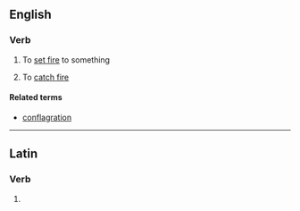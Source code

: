==English==

===Verb===
{{en-verb|conflagrat|ing}}

#{{transitive}} To [[set fire]] to something
#{{intransitive}} To [[catch fire]]

====Related terms====
*[[conflagration]]

----
==Latin==

===Verb===
{{la-verb-form|cōnflāgrāte}}

# {{conjugation of|conflagro|cōnflāgrō|1|p|pres|act|imp|lang=la}}
{{count page|[[Wiktionary:Page count]]}}
{{rfc-auto}}